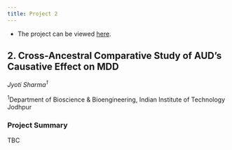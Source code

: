 ```yaml
---
title: Project 2
---
```


* The project can be viewed [here](./Projects/Project2.html).

## 2. Cross-Ancestral Comparative Study of AUD's Causative Effect on MDD

*Jyoti Sharma<sup>1</sup>*

<sup>1</sup>Department of Bioscience & Bioengineering, Indian Institute of Technology Jodhpur 

### Project Summary

TBC
